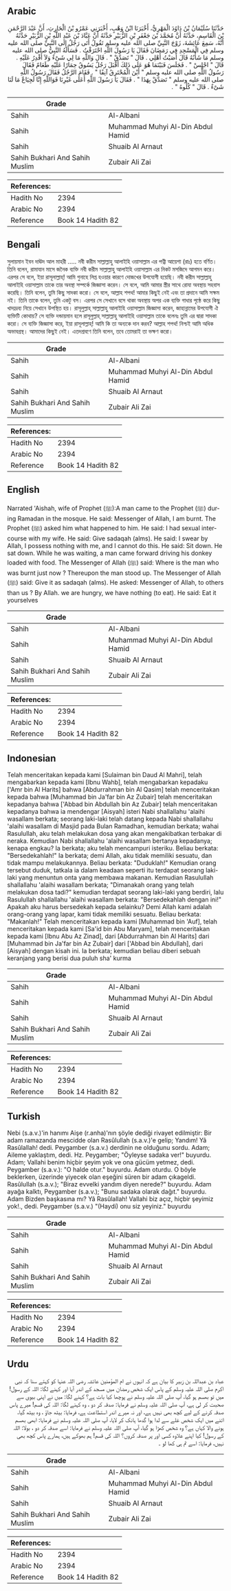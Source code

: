 ## Arabic


<div dir="rtl" lang="ar" style={{fontSize:'larger',backgroundColor:'#f8f9fa',padding:20}}>
حَدَّثَنَا سُلَيْمَانُ بْنُ دَاوُدَ الْمَهْرِيُّ، أَخْبَرَنَا ابْنُ وَهْبٍ، أَخْبَرَنِي عَمْرُو بْنُ الْحَارِثِ، أَنَّ عَبْدَ الرَّحْمَنِ بْنَ الْقَاسِمِ، حَدَّثَهُ أَنَّ مُحَمَّدَ بْنَ جَعْفَرِ بْنِ الزُّبَيْرِ حَدَّثَهُ أَنَّ عَبَّادَ بْنَ عَبْدِ اللَّهِ بْنِ الزُّبَيْرِ حَدَّثَهُ أَنَّهُ، سَمِعَ عَائِشَةَ، زَوْجَ النَّبِيِّ صلى الله عليه وسلم تَقُولُ أَتَى رَجُلٌ إِلَى النَّبِيِّ صلى الله عليه وسلم فِي الْمَسْجِدِ فِي رَمَضَانَ فَقَالَ يَا رَسُولَ اللَّهِ احْتَرَقْتُ ‏.‏ فَسَأَلَهُ النَّبِيُّ صلى الله عليه وسلم مَا شَأْنُهُ قَالَ أَصَبْتُ أَهْلِي ‏.‏ قَالَ ‏"‏ تَصَدَّقْ ‏"‏ ‏.‏ قَالَ وَاللَّهِ مَا لِي شَىْءٌ وَلاَ أَقْدِرُ عَلَيْهِ ‏.‏ قَالَ ‏"‏ اجْلِسْ ‏"‏ ‏.‏ فَجَلَسَ فَبَيْنَمَا هُوَ عَلَى ذَلِكَ أَقْبَلَ رَجُلٌ يَسُوقُ حِمَارًا عَلَيْهِ طَعَامٌ فَقَالَ رَسُولُ اللَّهِ صلى الله عليه وسلم ‏"‏ أَيْنَ الْمُحْتَرِقُ آنِفًا ‏"‏ ‏.‏ فَقَامَ الرَّجُلُ فَقَالَ رَسُولُ اللَّهِ صلى الله عليه وسلم ‏"‏ تَصَدَّقْ بِهَذَا ‏"‏ ‏.‏ فَقَالَ يَا رَسُولَ اللَّهِ أَعَلَى غَيْرِنَا فَوَاللَّهِ إِنَّا لَجِيَاعٌ مَا لَنَا شَىْءٌ ‏.‏ قَالَ ‏"‏ كُلُوهُ ‏"‏ ‏.‏
</div>
<div style={{backgroundColor:'#f8f9fa',padding:20, marginBottom: 10}}><table> <thead> <tr> <th>Grade</th> <th></th> </tr> </thead> <tbody> <tr><td>Sahih</td><td>Al-Albani</td></tr><tr><td>Sahih</td><td>Muhammad Muhyi Al-Din Abdul Hamid</td></tr><tr><td>Sahih</td><td>Shuaib Al Arnaut</td></tr><tr><td>Sahih Bukhari And Sahih Muslim</td><td>Zubair Ali Zai</td></tr></tbody></table><table> <thead> <tr> <th>References:</th> <th></th> </tr> </thead> <tbody><tr><td>Hadith No</td><td>2394</td></tr><tr><td>Arabic No</td><td>2394</td></tr><tr><td>Reference</td><td>Book 14 Hadith 82</td></tr></tbody></table></div>

## Bengali


<div dir="ltr" lang="bn" style={{fontSize:'larger',backgroundColor:'#f8f9fa',padding:20}}>
সুলায়মান ইবন দাঊদ আল মাহরী ..... নবী করীম সাল্লাল্লাহু আলাইহি ওয়াসাল্লাম এর পত্নী আয়েশা (রাঃ) হতে বর্ণিত। তিনি বলেন, রামাযান মাসে জনৈক ব্যক্তি নবী করীম সাল্লাল্লাহু আলাইহি ওয়াসাল্লাম এর নিকট মসজিদে আগমন করে। এরপর সে বলে, ইয়া রাসূলাল্লাহ্! আমি গুনাহে লিপ্ত হওয়ার কারণে দোজখের উপযোগী হয়েছি। নবী করীম সাল্লাল্লাহু আলাইহি ওয়াসাল্লাম তাকে তার অবস্থা সম্পর্কে জিজ্ঞাসা করেন। সে বলে, আমি আমার স্ত্রীর সাথে রোযা অবস্থায় সহবাস করেছি। তিনি বলেন, তুমি কিছু সাদকা করো। সে বলে, আল্লাহ শপথ! আমার কিছুই নেই এবং তা প্রদানে আমি সক্ষম নই। তিনি তাকে বলেন, তুমি একটু বস। এরপর সে সেখানে বসে থাকা অবস্থায় অপর এক ব্যক্তি গাধার পৃষ্ঠে করে কিছু খাদ্যদ্রব্য নিয়ে সেখানে উপস্থিত হয়। রাসূলুল্লাহ্ সাল্লাল্লাহু আলাইহি ওয়াসাল্লাম জিজ্ঞাসা করেন, জাহান্নামের উপযোগী ঐ ব্যক্তিটি কোথায়? সে ব্যক্তি দন্ডায়মান হলে রাসূলুল্লাহ্ সাল্লাল্লাহু আলাইহি ওয়াসাল্লাম তাকে বলেনঃ তুমি এর দ্বারা সাদকা করো। সে ব্যক্তি জিজ্ঞাসা করে, ইয়া রাসূলাল্লাহ্! আমি কি তা অন্যকে দান করব? আল্লাহ শপথ! নিশ্চই আমি অধিক অভাবগ্রস্থ। আমাদের কিছুই নেই। এতদশ্রবণে তিনি বলেন, তবে তোমরাই তা ভক্ষণ করো।
</div>
<div style={{backgroundColor:'#f8f9fa',padding:20, marginBottom: 10}}><table> <thead> <tr> <th>Grade</th> <th></th> </tr> </thead> <tbody> <tr><td>Sahih</td><td>Al-Albani</td></tr><tr><td>Sahih</td><td>Muhammad Muhyi Al-Din Abdul Hamid</td></tr><tr><td>Sahih</td><td>Shuaib Al Arnaut</td></tr><tr><td>Sahih Bukhari And Sahih Muslim</td><td>Zubair Ali Zai</td></tr></tbody></table><table> <thead> <tr> <th>References:</th> <th></th> </tr> </thead> <tbody><tr><td>Hadith No</td><td>2394</td></tr><tr><td>Arabic No</td><td>2394</td></tr><tr><td>Reference</td><td>Book 14 Hadith 82</td></tr></tbody></table></div>

## English


<div dir="ltr" lang="en" style={{fontSize:'larger',backgroundColor:'#f8f9fa',padding:20}}>
Narrated 'Aishah, wife of Prophet (ﷺ):A man came to the Prophet (ﷺ) during Ramadan in the mosque. He said: Messenger of Allah, I am burnt. The Prophet (ﷺ) asked him what happened to him. He said: I had sexual intercourse with my wife. He said: Give sadaqah (alms). He said: I swear by Allah, I possess nothing with me, and I cannot do this. He said: Sit down. He sat down. While he was waiting, a man came forward driving his donkey loaded with food. The Messenger of Allah (ﷺ) said: Where is the man who was burnt just now ? Thereupon the man stood up. The Messenger of Allah (ﷺ) said: Give it as sadaqah (alms). He asked: Messenger of Allah, to others than us ? By Allah. we are hungry, we have nothing (to eat). He said: Eat it yourselves
</div>
<div style={{backgroundColor:'#f8f9fa',padding:20, marginBottom: 10}}><table> <thead> <tr> <th>Grade</th> <th></th> </tr> </thead> <tbody> <tr><td>Sahih</td><td>Al-Albani</td></tr><tr><td>Sahih</td><td>Muhammad Muhyi Al-Din Abdul Hamid</td></tr><tr><td>Sahih</td><td>Shuaib Al Arnaut</td></tr><tr><td>Sahih Bukhari And Sahih Muslim</td><td>Zubair Ali Zai</td></tr></tbody></table><table> <thead> <tr> <th>References:</th> <th></th> </tr> </thead> <tbody><tr><td>Hadith No</td><td>2394</td></tr><tr><td>Arabic No</td><td>2394</td></tr><tr><td>Reference</td><td>Book 14 Hadith 82</td></tr></tbody></table></div>

## Indonesian


<div dir="ltr" lang="id" style={{fontSize:'larger',backgroundColor:'#f8f9fa',padding:20}}>
Telah menceritakan kepada kami [Sulaiman bin Daud Al Mahri], telah mengabarkan kepada kami [Ibnu Wahb], telah mengabarkan kepadaku ['Amr bin Al Harits] bahwa [Abdurrahman bin Al Qasim] telah menceritakan kepada bahwa [Muhammad bin Ja'far bin Az Zubair] telah menceritakan kepadanya bahwa ['Abbad bin Abdullah bin Az Zubair] telah menceritakan kepadanya bahwa ia mendengar [Aisyah] isteri Nabi shallallahu 'alaihi wasallam berkata; seorang laki-laki telah datang kepada Nabi shallallahu 'alaihi wasallam di Masjid pada Bulan Ramadhan, kemudian berkata; wahai Rasulullah, aku telah melakukan dosa yang akan mengakibatkan terbakar di neraka. Kemudian Nabi shallallahu 'alaihi wasallam bertanya kepadanya; kenapa engkau? Ia berkata; aku telah mencampuri isteriku. Beliau berkata: "Bersedekahlah!" Ia berkata; demi Allah, aku tidak memiliki sesuatu, dan tidak mampu melakukannya. Beliau berkata: "Duduklah!" Kemudian orang tersebut duduk, tatkala ia dalam keadaan seperti itu terdapat seorang laki-laki yang menuntun onta yang membawa makanan. Kemudian Rasulullah shallallahu 'alaihi wasallam berkata; "Dimanakah orang yang telah melakukan dosa tadi?" kemudian terdapat seorang laki-laki yang berdiri, lalu Rasulullah shallallahu 'alaihi wasallam berkata: "Bersedekahlah dengan ini!" Apakah aku harus bersedekah kepada selainku? Demi Allah kami adalah orang-orang yang lapar, kami tidak memiliki sesuatu. Beliau berkata: "Makanlah!" Telah menceritakan kepada kami [Muhammad bin 'Auf], telah menceritakan kepada kami [Sa'id bin Abu Maryam], telah menceritakan kepada kami [Ibnu Abu Az Zinad], dari [Abdurrahman bin Al Harits] dari [Muhammad bin Ja'far bin Az Zubair] dari ['Abbad bin Abdullah], dari [Aisyah] dengan kisah ini. Ia berkata; kemudian beliau diberi sebuah keranjang yang berisi dua puluh sha' kurma
</div>
<div style={{backgroundColor:'#f8f9fa',padding:20, marginBottom: 10}}><table> <thead> <tr> <th>Grade</th> <th></th> </tr> </thead> <tbody> <tr><td>Sahih</td><td>Al-Albani</td></tr><tr><td>Sahih</td><td>Muhammad Muhyi Al-Din Abdul Hamid</td></tr><tr><td>Sahih</td><td>Shuaib Al Arnaut</td></tr><tr><td>Sahih Bukhari And Sahih Muslim</td><td>Zubair Ali Zai</td></tr></tbody></table><table> <thead> <tr> <th>References:</th> <th></th> </tr> </thead> <tbody><tr><td>Hadith No</td><td>2394</td></tr><tr><td>Arabic No</td><td>2394</td></tr><tr><td>Reference</td><td>Book 14 Hadith 82</td></tr></tbody></table></div>

## Turkish


<div dir="ltr" lang="tr" style={{fontSize:'larger',backgroundColor:'#f8f9fa',padding:20}}>
Nebi (s.a.v.)'in hanımı Aişe (r.anha)'nın şöyle dediği rivayet edilmiştir: Bir adam ramazanda mescidde olan Rasûlullah (s.a.v.)'e gelip; Yandım! Yâ Rasûlallah! dedi. Peygamber (s.a.v.) derdinin ne olduğunu sordu. Adam; Aileme yaklaştım, dedi. Hz. Peygamber; "Öyleyse sadaka ver!" buyurdu. Adam; Vallahi benim hiçbir şeyim yok ve ona gücüm yetmez, dedi. Peygamber (s.a.v.): "O halde otur." buyurdu. Adam oturdu. O böyle beklerken, üzerinde yiyecek olan eşeğini süren bir adam çıkageldi. Rasûlullah (s.a.v.); "Biraz evvelki yandım diyen nerede?" buyurdu. Adam ayağa kalktı, Peygamber (s.a.v.); "Bunu sadaka olarak dağıt." buyurdu. Adam Bizden başkasına mı? Yâ Rasûlallah! Vallahi biz açız, hiçbir şeyimiz yok!., dedi. Peygamber (s.a.v.) "(Haydi) onu siz yeyiniz." buyurdu
</div>
<div style={{backgroundColor:'#f8f9fa',padding:20, marginBottom: 10}}><table> <thead> <tr> <th>Grade</th> <th></th> </tr> </thead> <tbody> <tr><td>Sahih</td><td>Al-Albani</td></tr><tr><td>Sahih</td><td>Muhammad Muhyi Al-Din Abdul Hamid</td></tr><tr><td>Sahih</td><td>Shuaib Al Arnaut</td></tr><tr><td>Sahih Bukhari And Sahih Muslim</td><td>Zubair Ali Zai</td></tr></tbody></table><table> <thead> <tr> <th>References:</th> <th></th> </tr> </thead> <tbody><tr><td>Hadith No</td><td>2394</td></tr><tr><td>Arabic No</td><td>2394</td></tr><tr><td>Reference</td><td>Book 14 Hadith 82</td></tr></tbody></table></div>

## Urdu


<div dir="rtl" lang="ur" style={{fontSize:'larger',backgroundColor:'#f8f9fa',padding:20}}>
عباد بن عبداللہ بن زبیر کا بیان ہے کہ انہوں نے ام المؤمنین عائشہ رضی اللہ عنہا کو کہتے سنا کہ نبی اکرم صلی اللہ علیہ وسلم کے پاس ایک شخص رمضان میں مسجد کے اندر آیا اور کہنے لگا: اللہ کے رسول! میں تو بھسم ہو گیا، آپ صلی اللہ علیہ وسلم نے پوچھا کیا بات ہے؟ کہنے لگا: میں نے اپنی بیوی سے صحبت کر لی ہے، آپ صلی اللہ علیہ وسلم نے فرمایا: صدقہ کر دو ، وہ کہنے لگا: اللہ کی قسم! میرے پاس صدقہ کرنے کے لیے کچھ بھی نہیں ہے، اور نہ میرے اندر استطاعت ہے، فرمایا: بیٹھ جاؤ ، وہ بیٹھ گیا، اتنے میں ایک شخص غلے سے لدا ہوا گدھا ہانک کر لایا، آپ صلی اللہ علیہ وسلم نے فرمایا: ابھی بھسم ہونے والا کہاں ہے؟ وہ شخص کھڑا ہو گیا، آپ صلی اللہ علیہ وسلم نے فرمایا: اسے صدقہ کر دو ، بولا: اللہ کے رسول! کیا اپنے علاوہ کسی اور پر صدقہ کروں؟ اللہ کی قسم! ہم بھوکے ہیں، ہمارے پاس کچھ بھی نہیں، فرمایا: اسے تم ہی کھا لو ۔
</div>
<div style={{backgroundColor:'#f8f9fa',padding:20, marginBottom: 10}}><table> <thead> <tr> <th>Grade</th> <th></th> </tr> </thead> <tbody> <tr><td>Sahih</td><td>Al-Albani</td></tr><tr><td>Sahih</td><td>Muhammad Muhyi Al-Din Abdul Hamid</td></tr><tr><td>Sahih</td><td>Shuaib Al Arnaut</td></tr><tr><td>Sahih Bukhari And Sahih Muslim</td><td>Zubair Ali Zai</td></tr></tbody></table><table> <thead> <tr> <th>References:</th> <th></th> </tr> </thead> <tbody><tr><td>Hadith No</td><td>2394</td></tr><tr><td>Arabic No</td><td>2394</td></tr><tr><td>Reference</td><td>Book 14 Hadith 82</td></tr></tbody></table></div>